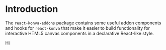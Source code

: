 
<Meta title="react-konva-addons/Introduction" />

# Introduction

The `react-konva-addons` package contains some useful addon components and hooks
for `react-konva` that make it easier to build functionality for interactive
HTML5 canvas components in a declarative React-like style.

<Canvas>
  <div>Hi</div>
</Canvas>
